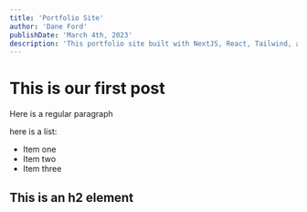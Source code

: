 ```yaml
---
title: 'Portfolio Site'
author: 'Dane Ford'
publishDate: 'March 4th, 2023'
description: 'This portfolio site built with NextJS, React, Tailwind, and MDX for content management.'
---
```


# This is our first post

Here is a regular paragraph

here is a list:

- Item one
- Item two
- Item three

## This is an h2 element